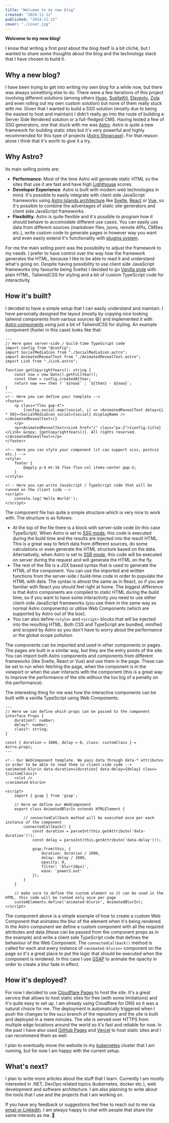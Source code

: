 ```yaml
---
title: "Welcome to my new blog"
created: "2024-11-12"
published: "2024-11-12"
cover: "./cover.jpg"
---
```


**Welcome to my new blog!**

I know that writing a first post about the blog itself is a bit cliché, but I wanted to share some thoughts about the blog and the technology stack that I have chosen to build it.

## Why a new blog?

I have been trying to get into writing my own blog for a while now, but there was always something else to do. There were a few iterations of this project involving different solutions (among others [Hugo](https://gohugo.io/), [SvelteKit](https://svelte.dev/docs/kit/introduction), [Eleventy](https://11ty.dev), [Zola](https://www.getzola.org/) and even rolling out my own custom solution) but none of them really stuck with me. Given that I wanted to build a SSG solution (mostly due to being the easiest to host and maintain) I didn't really go into the route of building a Server Side Rendered solution or a full-fledged CMS. Having tested a few of SSG generators, one that stuck with me was [Astro](https://astro.build/). Astro is quite a new framework for building static sites but it's very powerful and highly recommended for this type of projects ([Astro Showcase](https://astro.build/showcase/)). For that reason alone I think that it's worth to give it a try.

## Why Astro?

Its main selling points are:

- **Performance**: Most of the time Astro will generate static HTML so the sites that use it are fast and have high [Lighthouse](https://developers.google.com/web/tools/lighthouse) scores.
- **Developer Experience**: Astro is built with modern web technologies in mind. It's possible to easily integrate with client side JavaScript frameworks using [Astro Islands architecture](https://docs.astro.build/en/concepts/islands/) like [Svelte](https://svelte.dev/), [React](https://reactjs.org/) or [Vue](https://vuejs.org/), so it's possible to combine the adventages of static site generators and client side JavaScript frameworks.
- **Flexibility**: Astro is quite flexible and it's possible to program how it should behave to accomodate different use cases. You can easily use data from different sources (markdown files, jsons, remote APIs, CMSes etc.), write custom code to generate pages in however way you want and even easily extend it's functionality with [plugins system](https://astro.build/integrations/).

<ImageFigure src={AstroPerformanceImage} text="Comparison of Astro's Real-World Core Web Vitals to other SSG solutions" source="https://astro.build/" />

For me the main selling point was the possibility to adjust the framework to my needs. I prefer to have control over the way how the framework generates the HTML, because I like to be able to read it and understand what's going on. Despite having possibility to use client side JavaScript frameworks (my favourite being Svelte) I decided to go [Vanilla style](http://vanilla-js.com/) with plain HTML, TailwindCSS for styling and a bit of custom TypeScript code for interactivity.

## How it's built?

I decided to have a simple setup that I can easily understand and maintain. I have personally designed the layout (mostly by copying nice looking tailwind components from various sources :laughing:) and implemented it with [Astro components](https://docs.astro.build/en/basics/astro-components/) using just a bit of TailwindCSS for styling. An example component (footer in this case) looks like that:

```astro
---
// Here goes server-side / build-time TypeScript code
import config from "@config";
import SocialMediaIcon from "./SocialMediaIcon.astro";
import AnimatedRevealText from "./AnimatedRevealText.astro";
import Link from "./Link.astro";

function getCopyrightYears(): string {
    const now = new Date().getFullYear();
    const then = config.createdAtYear;
    return now === then ? `${now}` : `${then} - ${now}`;
}
---
<!-- Here you can define your template -->
<footer>
    <p class="flex gap-4">
        {config.social.map((social, i) => <AnimatedRevealText delay={i * 50}><SocialMediaIcon social={social} displayName /></AnimatedRevealText>)}
    </p>
    <p><AnimatedRevealText><Link href="/" class="px-2">{config.title}</Link> &copy; {getCopyrightYears()}. All rights reserved.</AnimatedRevealText></p>
</footer>

<!-- Here you can style your component (it can support scss, postcss etc.) -->
<style>
    footer {
        @apply p-4 mt-16 flex flex-col items-center gap-2;
    }
</style>

<!-- Here you can write JavaScript / TypeScript code that will be runned on the client side -->
<script>
    console.log('Hello World!');
</script>
```

The component file has quite a simple structure which is very nice to work with. The structure is as follows:
- At the top of the file there is a block with server-side code (in this case TypeScript). When Astro is set to [SSG mode](https://docs.astro.build/en/basics/rendering-modes/#pre-rendered), this code is executed during the build time and the results are injected into the result HTML. This is a great way to fetch data from different sources, do some calculations or even generate the HTML structure based on the data. Alternatively, when Astro is set to [SSR mode](https://docs.astro.build/en/basics/rendering-modes/#pre-rendered), this code will be executed on server during the request and will generate the HTML on the fly.
- The rest of the file is a JSX based syntax that is used to generate the HTML of the component. You can use the imported and written functions from the server-side / build-time code in order to populate the HTML with data. The syntax is almost the same as in React, so if you are familiar with React you should feel right at home. The biggest difference is that Astro components are compiled to static HTML during the build time, so if you want to have some interactivity you need to use either client-side JavaScript frameworks (you use them in the same way as normal Astro components) or utilise Web Components (which are supported by Astro out of the box).
- You can also define `<style>` and `<script>` blocks that will be injected into the resulting HTML. Both CSS and TypeScript are bundled, minified and scoped by Astro so you don't have to worry about the performance or the global scope pollution.

The components can be imported and used in other components or pages. The pages are built in a similar way, but they are the entry points of the site. You can import both Astro components and components from different frameworks (like Svelte, React or Vue) and use them in the page. These can be set to run when fetching the page, when the component is in the viewport or when the user interacts with the component (this is a great way to improve the performance of the site without the too big of a penalty on the performance).

The interesting thing for me was how the interactive components can be built with a vanilla TypeScript using Web Components:

```astro
---
// Here we can define which props can be passed to the component
interface Props {
    duration?: number;
    delay?: number;
    class?: string;
}

const { duration = 1000, delay = 0, class: customClass } = Astro.props;
---

<!-- Our WebComponent template. We pass data through data-* attributes in order to be able to read them in client-side code -->
<animated-blurin data-duration={duration} data-delay={delay} class={customClass}>
    <slot />
</animated-blurin>

<script>
    import { gsap } from 'gsap';

    // Here we define our WebComponent
    export class AnimatedBlurIn extends HTMLElement {

        // connectedCallback method will be executed once per each instance of the component
        connectedCallback() {
            const duration = parseInt(this.getAttribute('data-duration')!);
            const delay = parseInt(this.getAttribute('data-delay')!);

            gsap.from(this, {
                duration: duration / 1000,
                delay: delay / 1000,
                opacity: 0,
                filter: 'blur(10px)',
                ease: 'power2.out'
            });
        }
    }

    // make sure to define the custom element so it can be used in the HTML. this code will be runned only once per page
    customElements.define('animated-blurin', AnimatedBlurIn);
</script>
```

The component above is a simple example of how to create a custom Web Component that animates the blur of the element when it's being rendered. In the Astro component we define a custom component with all the required attributes and data (these can be passed from the component props as in the example) and write a client side TypeScript code that defines the behaviour of the Web Component. The `connectedCallback()` method is called for each and every instance of `<animated-blurin>` component on the page so it's a great place to put the logic that should be executed when the component is rendered. In this case I use [GSAP](https://greensock.com/gsap/) to animate the opacity in order to create a blur fade in effect.

## How it's deployed?

For now I decided to use [Cloudflare Pages](https://pages.cloudflare.com/) to host the site. It's a great service that allows to host static sites for free (with some limitations) and it's quite easy to set up. I am already using Cloudflare for DNS so it was a natural choice for me. The deployment is automatically triggered when I push the changes to the `main` branch of the repository and the site is built and deployed in a mere minutes. The site is served over HTTPS from multiple edge locations around the world so it's fast and reliable for now. In the past I have also used [GitHub Pages](https://pages.github.com/) and [Vercel](https://www.vercel.com/) to host static sites and I can recommend them as well.

I plan to eventually move the website to my [kubernetes](https://kubernetes.io/) cluster that I am running, but for now I am happy with the current setup.

## What's next?

I plan to write more articles about the stuff that I learn. Currently I am mostly interested in .NET, DevOps related topics (kubernetes, docker etc.), web development and software architecture. I am also planning to write about the tools that I use and the projects that I am working on.

If you have any feedback or suggestions feel free to reach out to me via [email or LinkedIn](/contact). I am always happy to chat with people that share the same interests as me. :wave:
